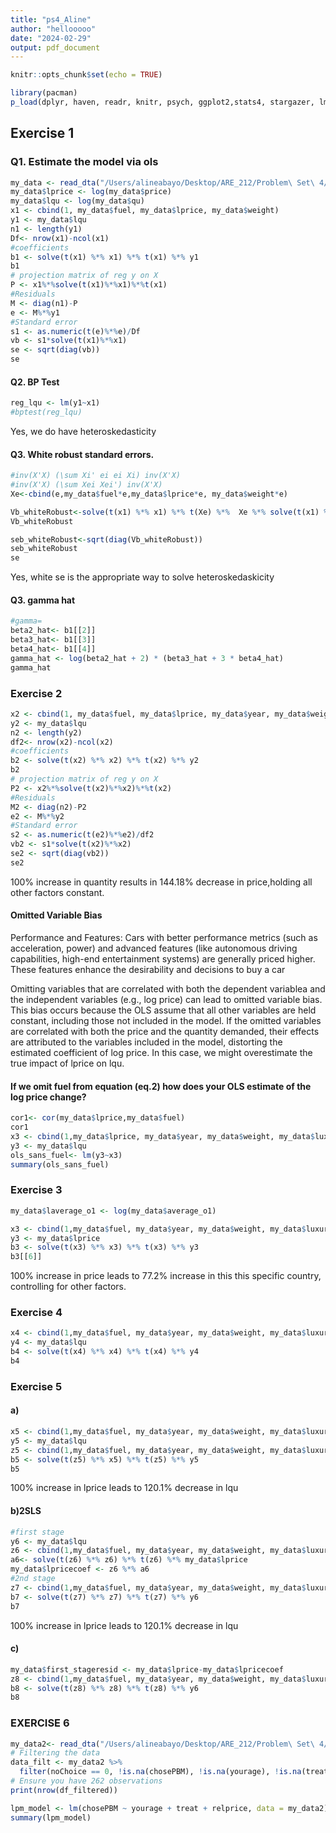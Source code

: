 ```yaml
---
title: "ps4_Aline"
author: "hellooooo"
date: "2024-02-29"
output: pdf_document
---
```


```r
knitr::opts_chunk$set(echo = TRUE)
```

```r
library(pacman)
p_load(dplyr, haven, readr, knitr, psych, ggplot2,stats4, stargazer, lmSupport, magrittr, qwraps2, Jmisc , fastDummies)
```

## Exercise 1

### Q1. Estimate the model via ols


```r
my_data <- read_dta("/Users/alineabayo/Desktop/ARE_212/Problem\ Set\ 4/pset4_2024.dta")
my_data$lprice <- log(my_data$price)
my_data$lqu <- log(my_data$qu)
x1 <- cbind(1, my_data$fuel, my_data$lprice, my_data$weight)
y1 <- my_data$lqu
n1 <- length(y1)
Df<- nrow(x1)-ncol(x1)
#coefficients
b1 <- solve(t(x1) %*% x1) %*% t(x1) %*% y1
b1
# projection matrix of reg y on X
P <- x1%*%solve(t(x1)%*%x1)%*%t(x1)
#Residuals
M <- diag(n1)-P
e <- M%*%y1
#Standard error
s1 <- as.numeric(t(e)%*%e)/Df
vb <- s1*solve(t(x1)%*%x1)
se <- sqrt(diag(vb))
se
```

#### Q2. BP Test

```r
reg_lqu <- lm(y1~x1)
#bptest(reg_lqu)
```
Yes, we do have heteroskedasticity

#### Q3. White robust standard errors.

```r
#inv(X'X) (\sum Xi' ei ei Xi) inv(X'X)
#inv(X'X) (\sum Xei Xei') inv(X'X)
Xe<-cbind(e,my_data$fuel*e,my_data$lprice*e, my_data$weight*e)

Vb_whiteRobust<-solve(t(x1) %*% x1) %*% t(Xe) %*%  Xe %*% solve(t(x1) %*% x1)  
Vb_whiteRobust

seb_whiteRobust<-sqrt(diag(Vb_whiteRobust))
seb_whiteRobust
se

```
Yes, white se is the appropriate way to solve heteroskedaskicity

#### Q3. gamma hat

```r
#gamma=
beta2_hat<- b1[[2]]
beta3_hat<- b1[[3]]
beta4_hat<- b1[[4]]
gamma_hat <- log(beta2_hat + 2) * (beta3_hat + 3 * beta4_hat)
gamma_hat

```

### Exercise 2

```r
x2 <- cbind(1, my_data$fuel, my_data$lprice, my_data$year, my_data$weight, my_data$luxury)
y2 <- my_data$lqu
n2 <- length(y2)
df2<- nrow(x2)-ncol(x2)
#coefficients
b2 <- solve(t(x2) %*% x2) %*% t(x2) %*% y2
b2
# projection matrix of reg y on X
P2 <- x2%*%solve(t(x2)%*%x2)%*%t(x2)
#Residuals
M2 <- diag(n2)-P2
e2 <- M%*%y2
#Standard error
s2 <- as.numeric(t(e2)%*%e2)/df2
vb2 <- s1*solve(t(x2)%*%x2)
se2 <- sqrt(diag(vb2))
se2
```
100% increase in quantity results in 144.18% decrease in price,holding all other factors constant.

#### Omitted Variable Bias

Performance and Features: Cars with better performance metrics (such as acceleration, power) and advanced features (like autonomous driving capabilities, high-end entertainment systems) are generally priced higher. These features enhance the desirability and decisions to buy a car
 
Omitting variables that are correlated with both the dependent variablea and the independent variables (e.g., log price) can lead to omitted variable bias. This bias occurs because the OLS assume that all other variables are held constant, including those not included in the model. If the omitted variables are correlated with both the price and the quantity demanded, their effects are attributed to the variables included in the model, distorting the estimated coefficient of log price. In this case, we might overestimate the true impact of lprice on lqu. 

#### If we omit fuel from equation (eq.2) how does your OLS estimate of the log price change?

```r
cor1<- cor(my_data$lprice,my_data$fuel)
cor1
x3 <- cbind(1,my_data$lprice, my_data$year, my_data$weight, my_data$luxury)
y3 <- my_data$lqu
ols_sans_fuel<- lm(y3~x3)
summary(ols_sans_fuel)
```

### Exercise 3

```r

my_data$laverage_o1 <- log(my_data$average_o1)

x3 <- cbind(1,my_data$fuel, my_data$year, my_data$weight, my_data$luxury, my_data$laverage_o1)
y3 <- my_data$lprice
b3 <- solve(t(x3) %*% x3) %*% t(x3) %*% y3
b3[[6]]
```

100% increase in price leads to 77.2% increase in this this specific country, controlling for other factors.

### Exercise 4

```r
x4 <- cbind(1,my_data$fuel, my_data$year, my_data$weight, my_data$luxury, my_data$laverage_o1)
y4 <- my_data$lqu
b4 <- solve(t(x4) %*% x4) %*% t(x4) %*% y4
b4
```

### Exercise 5

#### a)
```r
x5 <- cbind(1,my_data$fuel, my_data$year, my_data$weight, my_data$luxury, my_data$lprice)
y5 <- my_data$lqu
z5 <- cbind(1,my_data$fuel, my_data$year, my_data$weight, my_data$luxury, my_data$laverage_o1)
b5 <- solve(t(z5) %*% x5) %*% t(z5) %*% y5
b5
```
100% increase in lprice leads to 120.1% decrease in lqu

#### b)2SLS

```r
#first stage
y6 <- my_data$lqu
z6 <- cbind(1,my_data$fuel, my_data$year, my_data$weight, my_data$luxury, my_data$laverage_o1)
a6<- solve(t(z6) %*% z6) %*% t(z6) %*% my_data$lprice
my_data$lpricecoef <- z6 %*% a6
#2nd stage
z7 <- cbind(1,my_data$fuel, my_data$year, my_data$weight, my_data$luxury, my_data$lpricecoef)
b7 <- solve(t(z7) %*% z7) %*% t(z7) %*% y6
b7
```
100% increase in lprice leads to 120.1% decrease in lqu

#### c)
```r
my_data$first_stageresid <- my_data$lprice-my_data$lpricecoef
z8 <- cbind(1,my_data$fuel, my_data$year, my_data$weight, my_data$luxury, my_data$lprice, my_data$first_stageresid)
b8 <- solve(t(z8) %*% z8) %*% t(z8) %*% y6
b8
```

### EXERCISE 6

```r
my_data2<- read_dta("/Users/alineabayo/Desktop/ARE_212/Problem\ Set\ 4/pset4_PBM_2024.dta")
# Filtering the data
data_filt <- my_data2 %>%
  filter(noChoice == 0, !is.na(chosePBM), !is.na(yourage), !is.na(treat), !is.na(relprice))
# Ensure you have 262 observations
print(nrow(df_filtered))
```


```r

lpm_model <- lm(chosePBM ~ yourage + treat + relprice, data = my_data2)
summary(lpm_model)

```


